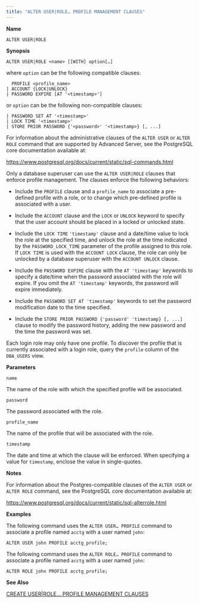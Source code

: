```yaml
---
title: "ALTER USER|ROLE… PROFILE MANAGEMENT CLAUSES"
---
```


<div id="alter_user_role_profile_management_clauses" class="registered_link"></div>

**Name**

`ALTER USER|ROLE`

**Synopsis**

```text
ALTER USER|ROLE <name> [[WITH] option[…]
```

where `option` can be the following compatible clauses:

```text
  PROFILE <profile_name>
| ACCOUNT {LOCK|UNLOCK}
| PASSWORD EXPIRE [AT '<timestamp>']
```

or `option` can be the following non-compatible clauses:

```text
| PASSWORD SET AT '<timestamp>'
| LOCK TIME '<timestamp>'
| STORE PRIOR PASSWORD {'<password>' '<timestamp>} [, ...]
```

For information about the administrative clauses of the `ALTER USER` or `ALTER ROLE` command that are supported by Advanced Server, see the PostgreSQL core documentation available at:

<https://www.postgresql.org/docs/current/static/sql-commands.html>

Only a database superuser can use the `ALTER USER|ROLE` clauses that enforce profile management. The clauses enforce the following behaviors:

-   Include the `PROFILE` clause and a `profile_name` to associate a pre-defined profile with a role, or to change which pre-defined profile is associated with a user.

-   Include the `ACCOUNT` clause and the `LOCK` or `UNLOCK` keyword to specify that the user account should be placed in a locked or unlocked state.

-   Include the `LOCK TIME` `'timestamp'` clause and a date/time value to lock the role at the specified time, and unlock the role at the time indicated by the `PASSWORD_LOCK_TIME` parameter of the profile assigned to this role. If `LOCK TIME` is used with the `ACCOUNT LOCK` clause, the role can only be unlocked by a database superuser with the `ACCOUNT UNLOCK` clause.

-   Include the `PASSWORD EXPIRE` clause with the `AT 'timestamp'` keywords to specify a date/time when the password associated with the role will expire. If you omit the `AT 'timestamp'` keywords, the password will expire immediately.

-   Include the `PASSWORD SET AT 'timestamp'` keywords to set the password modification date to the time specified.

-   Include the `STORE PRIOR PASSWORD {'password' 'timestamp} [, ...]` clause to modify the password history, adding the new password and the time the password was set.

Each login role may only have one profile. To discover the profile that is currently associated with a login role, query the `profile` column of the `DBA_USERS` view.

**Parameters**

`name`

 The name of the role with which the specified profile will be associated.

`password`

 The password associated with the role.

`profile_name`

 The name of the profile that will be associated with the role.

`timestamp`

 The date and time at which the clause will be enforced. When specifying a value for `timestamp`, enclose the value in single-quotes.

**Notes**

For information about the Postgres-compatible clauses of the `ALTER USER` or `ALTER ROLE` command, see the PostgreSQL core documentation available at:

<https://www.postgresql.org/docs/current/static/sql-alterrole.html>

**Examples**

The following command uses the `ALTER USER… PROFILE` command to associate a profile named `acctg` with a user named `john`:

```text
ALTER USER john PROFILE acctg_profile;
```

The following command uses the `ALTER ROLE… PROFILE` command to associate a profile named `acctg` with a user named `john`:

```text
ALTER ROLE john PROFILE acctg_profile;
```

**See Also**

[CREATE USER|ROLE… PROFILE MANAGEMENT CLAUSES](42_create_user_role_profile_management_clauses/#create_user_role_profile_management_clauses)
